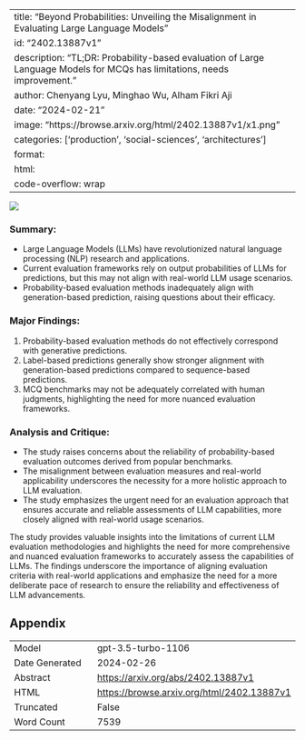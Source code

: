 
---
title: "Beyond Probabilities: Unveiling the Misalignment in Evaluating Large Language Models"
id: "2402.13887v1"
description: "TL;DR: Probability-based evaluation of Large Language Models for MCQs has limitations, needs improvement."
author: Chenyang Lyu, Minghao Wu, Alham Fikri Aji
date: "2024-02-21"
image: "https://browse.arxiv.org/html/2402.13887v1/x1.png"
categories: ['production', 'social-sciences', 'architectures']
format:
  html:
    code-overflow: wrap
---

![](https://browse.arxiv.org/html/2402.13887v1/x1.png)

### **Summary:**
- Large Language Models (LLMs) have revolutionized natural language processing (NLP) research and applications.
- Current evaluation frameworks rely on output probabilities of LLMs for predictions, but this may not align with real-world LLM usage scenarios.
- Probability-based evaluation methods inadequately align with generation-based prediction, raising questions about their efficacy.

### **Major Findings:**
1. Probability-based evaluation methods do not effectively correspond with generative predictions.
2. Label-based predictions generally show stronger alignment with generation-based predictions compared to sequence-based predictions.
3. MCQ benchmarks may not be adequately correlated with human judgments, highlighting the need for more nuanced evaluation frameworks.

### **Analysis and Critique:**
- The study raises concerns about the reliability of probability-based evaluation outcomes derived from popular benchmarks.
- The misalignment between evaluation measures and real-world applicability underscores the necessity for a more holistic approach to LLM evaluation.
- The study emphasizes the urgent need for an evaluation approach that ensures accurate and reliable assessments of LLM capabilities, more closely aligned with real-world usage scenarios.

The study provides valuable insights into the limitations of current LLM evaluation methodologies and highlights the need for more comprehensive and nuanced evaluation frameworks to accurately assess the capabilities of LLMs. The findings underscore the importance of aligning evaluation criteria with real-world applications and emphasize the need for a more deliberate pace of research to ensure the reliability and effectiveness of LLM advancements.

## Appendix

|          |          |
|----------|----------|
| Model     | gpt-3.5-turbo-1106       |
| Date Generated     | 2024-02-26       |
| Abstract | [https://arxiv.org/abs/2402.13887v1](https://arxiv.org/abs/2402.13887v1)        |
| HTML     | [https://browse.arxiv.org/html/2402.13887v1](https://browse.arxiv.org/html/2402.13887v1)       |
| Truncated       | False       |
| Word Count       | 7539       |